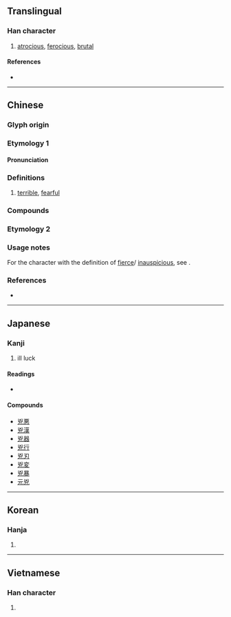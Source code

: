 {{also|凶}}
{{character info/new}}
==Translingual==

===Han character===
{{Han char|rn=10|rad=儿|as=04|sn=6|four=22217|canj=UKHU|ids=⿱凶儿}}

# [[atrocious]], [[ferocious]], [[brutal]]

====References====
* {{Han ref|kx=0124.040|dkj=01348|dj=0260.050|hdz=10268.030|uh=5147|ud=20807|bh=A5FB|bd=42491}}

----

==Chinese==

===Glyph origin===
{{Han etyl}}

===Etymology 1===
{{zh-forms|s=凶}}

====Pronunciation====
{{zh-pron
|m=xiōng
|c=hung1
|h=pfs=hiûng
|mn=hiong
|mc=y
|oc=y
|ma=
|cat=a
}}

===Definitions===
{{zh-hanzi}}

# [[terrible]], [[fearful]]

===Compounds===
{{zh-der|兇手|幫兇|兇猛|兇犯|兇狠|兇惡}}

===Etymology 2===
{{zh-see|凶|v}}

===Usage notes===
For the character with the definition of [[fierce]]/ [[inauspicious]], see {{l|zh|凶}}.

===References===
* {{R:twedu|A00269}}

----

==Japanese==

===Kanji===
{{ja-kanji|grade=|rs=儿04}}

# ill luck

====Readings====
* {{ja-readings|on=[[きょう]] (kyō)|kun=[[おそれる]] (osoreru)}}

====Compounds====
* [[兇悪]]
* [[兇漢]]
* [[兇器]]
* [[兇行]]
* [[兇刃]]
* [[兇変]]
* [[兇暴]]
* [[元兇]]

----

==Korean==

===Hanja===
{{ko-hanja|hangeul=흉|rv=hyung|mr=hyung}}

# {{defn|lang=ko|sort=儿04}}

----

==Vietnamese==

===Han character===
{{vi-hantu|[[hung]]|rs=儿04}}

# {{defn|lang=vi|sort=儿04}}